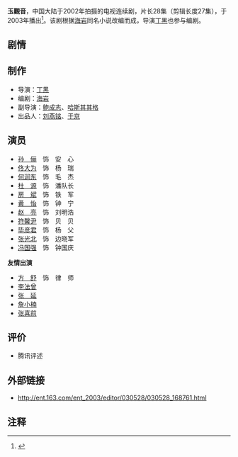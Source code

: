 {{电视节目信息框
| 名称      = 玉觀音
| 英文名称  = 
| 图片      = [[File:电视剧玉观音海报.jpg|200px]]
| 图说      = 电视剧海报
| 类型      = 
| 格式      = 
| 原著      = [[海岩|海岩]]
| 编剧      = 
| 导演      =[[丁黑|丁黑]] 
| 助理导演  = 
| 主演      = 
| 配音      = 
| 国家      = {{中国大陆}}
| 语言      = [[普通话|普通话]]
| 集数      = 28集
| 片头曲    = 
| 作曲      = 
| 作词      = 
| 片尾曲    = 
| 作曲2     = 
| 作词2     = 
| 制作年份  = 2002年
| 制片人    = 
| 出品人    = 
| 监制      = 
| 剪辑      = 
| 外景      = 
| 摄影      = 
| 制作公司  = 
| 频道      = 
| 播出國家  = {{CHN}}
| 开始      = 2003年
| 结束      = 
| 相关节目  = 
}}

'''玉觀音'''，中国大陆于2002年拍摄的电视连续剧，片长28集（剪辑长度27集），于2003年播出<ref>{{cite web |url=http://ent.163.com/edit/030528/030528_168813.html |title=电视版《玉观音》昨晚广州首播 |publisher=网易娱乐 |date=2003年5月28日 |accessdate=2009-11-24 |language=Zh-hans |archive-date=2008-07-25 |archive-url=https://web.archive.org/web/20080725131744/http://ent.163.com/edit/030528/030528_168813.html |dead-url=no }}</ref>。该剧根据[[海岩|海岩]]同名小说改编而成，导演[[丁黑|丁黑]]也参与编剧。

== 剧情 ==





== 制作 ==

*导演：[[丁黑|丁黑]]
*编剧：[[海岩|海岩]]
*副导演：[[鲍成志|鲍成志]]、[[哈斯其其格|哈斯其其格]]
*出品人：[[刘燕铭|刘燕铭]]、[[于京|于京]] 

==演员==
*[[孙俪|孙　俪]]　饰　安　心
*[[佟大为|佟大为]]　饰　杨　瑞
*[[何润东|何润东]]　饰　毛　杰 
*[[杜源_(演员)|杜　源]]　饰　潘队长
*[[房斌|房　斌]]　饰　铁　军
*[[海清|黄　怡]]　饰　钟　宁  
*[[赵亮_(演员)|赵　亮]]　饰　刘明浩
*[[符馨尹|符馨尹]]　饰　贝　贝
*[[毕彦君|毕彦君]]　饰　杨　父 
*[[张光北|张光北]]　饰　边晓军
*[[冯国强|冯国强]]　饰　钟国庆  
'''友情出演'''
*[[方舒|方　舒]]　饰　律　师　
*[[李法曾|李法曾]]
*[[张延|张　延]]
*[[詹小楠|詹小楠]]
*[[张喜前|张喜前]]

== 评价 ==
*腾讯评述
{{quote|
:《玉观音》以真实细腻的手法描写了主人公的心理情感历程，蕴含着积极向上的人格力量和生命意义，对爱情、事业及良知的表达有巨大的感召力。
}}
==外部链接==
*http://ent.163.com/ent_2003/editor/030528/030528_168761.html {{Wayback|url=http://ent.163.com/ent_2003/editor/030528/030528_168761.html |date=20070502163447 }}

==注释==
{{reflist}}

{{Cat also|Yu玉|2003年中國電視劇集|中國偶像劇|中國小說改編電視劇}}